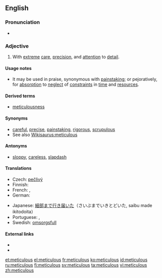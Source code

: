 ==English==
===Pronunciation===
*{{audio|en-uk-meticulous.ogg|Audio (UK)}}

===Adjective===
{{en-adj}}

# With [[extreme]] [[care]], [[precision]], and [[attention]] to [[detail]].

====Usage notes====
* It may be used in praise, synonymous with [[painstaking]]; or pejoratively, for [[absorption]] to [[neglect]] of [[constraint]]s in [[time]] and [[resources]].

====Derived terms====
* [[meticulousness]]

====Synonyms====
* [[careful]], [[precise]], [[painstaking]], [[rigorous]], [[scrupulous]]
* See also [[Wikisaurus:meticulous]]

====Antonyms====
* [[sloppy]], [[careless]], [[slapdash]]

====Translations====
{{trans-top|with care, precision and attention}}
* Czech: [[pečlivý]]
* Finnish: {{t-|fi|huolellinen}}
* French: {{t|fr|méticuleux}}, {{t|fr|soigneux}}
* German: {{t+|de|akribisch}}
{{trans-mid}}
* Japanese: [[細部まで行き届いた]]（さいぶまでいきとどいた, saibu made ikitodoita）
* Portuguese: {{t|pt|meticuloso|m}}, {{t|pt|meticulosa|f}}
* Swedish: [[omsorgsfull]]
{{trans-bottom}}

====External links====
* {{R:Webster 1913}}
* {{R:Century 1911}}

[[et:meticulous]]
[[el:meticulous]]
[[fr:meticulous]]
[[ko:meticulous]]
[[id:meticulous]]
[[ru:meticulous]]
[[fi:meticulous]]
[[sv:meticulous]]
[[ta:meticulous]]
[[vi:meticulous]]
[[zh:meticulous]]